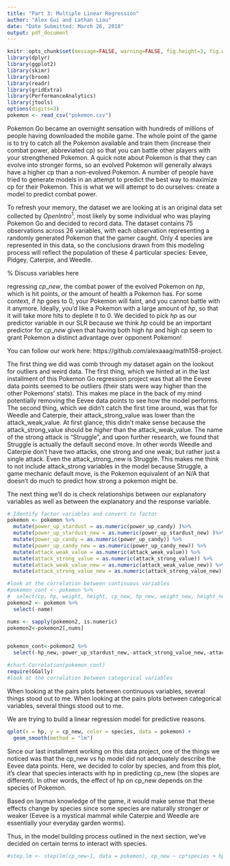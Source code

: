 ```yaml
---
title: "Part 3: Multiple Linear Regression"
author: "Alex Gui and Lathan Liou"
date: "Date Submitted: March 26, 2018"
output: pdf_document
---
```


```r
knitr::opts_chunk$set(message=FALSE, warning=FALSE, fig.height=3, fig.width=8, fig.align = "center",tidy.opts=list(width.cutoff=60),tidy=TRUE)
library(dplyr)
library(ggplot2)
library(skimr)
library(broom)
library(readr)
library(gridExtra)
library(PerformanceAnalytics)
library(jtools)
options(digits=3)
pokemon <- read_csv("pokemon.csv")
```

\section*{Introduction}
Pokemon Go became an overnight sensation with hundreds of millions of people having downloaded the mobile game. The whole point of the game is to try to catch all the Pokemon available and train them (increase their combat power, abbreviated cp) so that you can battle other players with your strengthened Pokemon. A quick note about Pokemon is that they can evolve into stronger forms, so an evolved Pokemon will generally always have a higher cp than a non-evolved Pokemon. A number of people have tried to generate models in an attempt to predict the best way to maximize cp for their Pokemon. This is what we will attempt to do ourselves: create a model to predict combat power. 

To refresh your memory, the dataset we are looking at is an original data set collected by $OpenIntro^1$, most likely by some individual who was playing Pokemon Go and decided to record data. The dataset contains 75 observations across 26 variables, with each observation representing a randomly generated Pokemon that the gamer caught. Only 4 species are represented in this data, so the conclusions drawn from this modeling process will reflect the population of these 4 particular species: Eevee, Pidgey, Caterpie, and Weedle. 

% Discuss variables here

regressing $cp\_new$, the combat power of the evolved Pokemon on $hp$, which is hit points, or the amount of health a Pokemon has. For some context, if $hp$ goes to 0, your Pokemon will faint, and you cannot battle with it anymore. Ideally, you'd like a Pokemon with a large amount of $hp$, so that it will take more hits to deplete it to 0. We decided to pick $hp$ as our predictor variable in our SLR because we think $hp$ could be an important predictor for $cp\_new$ given that having both high $hp$ and high $cp$ seem to grant Pokemon a distinct advantage over opponent Pokemon!



You can follow our work here: https://github.com/alexaaag/math158-project.

\section*{Exploratory Analysis}

The first thing we did was comb through my dataset again on the lookout for outliers and weird data. The first thing, which we hinted at in the last installment of this Pokemon Go regression project was that all the Eevee data points seemed to be outliers (their stats were way higher than the other Pokemons' stats). This makes me place in the back of my mind potentially removing the Eevee data points to see how the model performs.
The second thing, which we didn't catch the first time around, was that for Weedle and Caterpie, their attack_strong_value was lower than the attack_weak_value. At first glance, this didn't make sense because the attack_strong_value should be _higher_ than the attack_weak_value. The name of the strong attack is "Struggle", and upon further research, we found that Struggle is actually the default second move. In other words Weedle and Caterpie don't have two attacks, one strong and one weak, but rather just a single attack. Even the attack_strong_new is Struggle. This makes me think to not include attack_strong variables in the model because Struggle, a game mechanic default move, is the Pokemon equivalent of an N/A that doesn't do much to predict how strong a pokemon might be. 

The next thing we'll do is check relationships between our explanatory variables as well as between the explanatory and the response variable. 

\subsection{Correlation Plots}

```r
# Identify factor variables and convert to factor
pokemon <- pokemon %>%
  mutate(power_up_stardust = as.numeric(power_up_candy) )%>%
  mutate(power_up_stardust_new = as.numeric(power_up_stardust_new) )%>%
  mutate(power_up_candy = as.numeric(power_up_candy)) %>%
  mutate(power_up_candy_new = as.numeric(power_up_candy_new)) %>%
  mutate(attack_weak_value = as.numeric(attack_weak_value)) %>%
  mutate(attack_strong_value = as.numeric(attack_strong_value)) %>%
  mutate(attack_weak_value_new = as.numeric(attack_weak_value_new)) %>%
  mutate(attack_strong_value_new = as.numeric(attack_strong_value_new))

#look at the correlation between continuous variables
#pokemon_cont <- pokemon %>%
#  select(cp, hp, weight, height, cp_new, hp_new, weight_new, height_new)
pokemon2 <- pokemon %>%
  select(-name) 

nums <- sapply(pokemon2, is.numeric)
pokemon2<-pokemon2[,nums] 


pokemon_cont<-pokemon2 %>%
  select(-hp_new,-power_up_stardust_new,-attack_strong_value_new,-attack_weak_value_new,-weight_new,-height_new,-power_up_candy_new)
```

```r
#chart.Correlation(pokemon_cont)
require(GGally)
#look at the correlation between categorical variables

```
When looking at the pairs plots between continuous variables, several things stood out to me.
\begin{enumerate}

\item Cp_new is highly correlated with cp, hp, and hp_new. It's telling that cp is highly correlated with cp_new because that means that a pokemon with a higher starting cp can be expected to have a higher cp_new post-evolution.

\item Hp is highly correlated with cp and hp_new. This makes me start to think about what should be included in the model. Perhaps both hp and hp_new don't have to be in the same model.

\item Previously, we had log-transformed hp because there were issues of non-constant variance when plotted against cp_new. Looking at the pairs plots, there may be the same issues of non-constant variance with cp and hp_new, which will have to be checked with residual plots. However, one interesting thing that I'll explore later is potentially removing the Eevee data points, the ones that stick out very distinctly from the rest of the data. Eevees have naturally higher cp than the other species in this dataset. Removing the Eevee data points might actually resolve some of the issues of non-constant variance that I saw last time when I made residual plots of hp vs. cp_new.

\end{enumerate}

When looking at the pairs plots between categorical variables, several things stood out to me. 
\begin{enumerate}

\item While power_up_stardust and power_up_stardust_new as well as power_up_candy and power_up_candy_new are perfectly correlated, other "old vs. new" comparisons, such as attack_weak_value, are not. This indicates that the evolved or "new" version of a variable is not necessarily predicted by its pre-evolved or "old" version. Thus, we must consider each variable individually and carefully when deciding whether to include it in our final model or not.

\item Power_up_stardust and power_up_candy are highly correlated as is attack_strong_value and attack_strong_value_new.

\item The response, cp_new, is highly correlated with attack_strong_value, attack_strong_value_new, power_up_stardust, and power_up_stardust_new.

\end{enumerate}

\section*{Model Fitting}

We are trying to build a linear regression model for predictive reasons. 

```r
qplot(x = hp, y = cp_new, color = species, data = pokemon) + 
  geom_smooth(method = "lm")
```

Since our last installment working on this data project, one of the things we noticed was that the cp_new vs hp model did not adequately describe the Eevee data points. Here, we decided to color by species, and from this plot, it's clear that species interacts with hp in predicting cp_new (the slopes are different). In other words, the effect of hp on cp_new depends on the species of Pokemon. 

Based on layman knowledge of the game, it would make sense that these effects change by species since some species are naturally stronger or weaker (Eevee is a mystical mammal while Caterpie and Weedle are essentially your everyday garden worms).

Thus, in the model building process outlined in the next section, we've decided on certain terms to interact with species. 

\subsection{Training and Validation}

```r
#step.lm <- step(lm(cp_new~1, data = pokemon), cp_new ~ cp*species + hp*species + weight*species + height + power_up_stardust + power_up_candy + attack_weak_value*species + attack_strong_value*species + hp_new*species + weight_new*species + height_new + power_up_stardust_new + power_up_candy_new + attack_weak_value_new*species + attack_strong_value_new*species, direction = "both")
```

\subsection{Interpreting betas}

\subsection{$R^2$ and $R^2_{adj}$}
```r

```

\subsection{Coefficient of Partial Determination}

\subsection{Residuals and Influence points}

\subsection{F-test Inference}

\subsection{What does this model mean?}

\section*{Confidence and Prediction Intervals}

\section*{A Brief Aside}

\section*{Conclusion}
